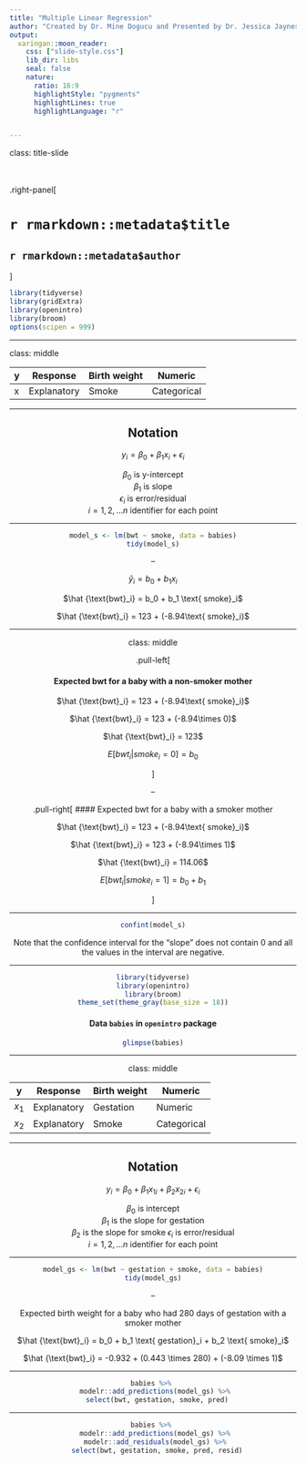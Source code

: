 ```yaml
---
title: "Multiple Linear Regression"
author: "Created by Dr. Mine Dogucu and Presented by Dr. Jessica Jaynes"
output: 
  xaringan::moon_reader:
    css: ["slide-style.css"]
    lib_dir: libs
    seal: false
    nature:
      ratio: 16:9
      highlightStyle: "pygments"
      highlightLines: true
      highlightLanguage: "r"


---
```


class: title-slide

<br>
<br>
.right-panel[ 

# `r rmarkdown::metadata$title`
## `r rmarkdown::metadata$author`
]

```r
library(tidyverse)
library(gridExtra)
library(openintro)
library(broom)
options(scipen = 999)
```

---


class: middle

<div align = "center">

| y | Response    | Birth weight | Numeric |
|---|-------------|-----------------|---------|
| x | Explanatory | Smoke           | Categorical |


---

## Notation

$y_i = \beta_0 +\beta_1x_i + \epsilon_i$

$\beta_0$ is y-intercept  
$\beta_1$ is slope  
$\epsilon_i$ is error/residual  
$i = 1, 2, ...n$ identifier for each point


---

```r
model_s <- lm(bwt ~ smoke, data = babies)
tidy(model_s)
```



--

$\hat {y}_i = b_0 + b_1 x_i$

$\hat {\text{bwt}_i} = b_0 + b_1 \text{ smoke}_i$

$\hat {\text{bwt}_i} = 123 + (-8.94\text{ smoke}_i)$

---

class: middle

.pull-left[

#### Expected bwt for a baby with a non-smoker mother

$\hat {\text{bwt}_i} = 123 + (-8.94\text{ smoke}_i)$

$\hat {\text{bwt}_i} = 123 + (-8.94\times 0)$

$\hat {\text{bwt}_i} = 123$

$E[bwt_i | smoke_i = 0] = b_0$


]

--

.pull-right[
#### Expected bwt for a baby with a smoker mother

$\hat {\text{bwt}_i} = 123 + (-8.94\text{ smoke}_i)$

$\hat {\text{bwt}_i} = 123 + (-8.94\times 1)$

$\hat {\text{bwt}_i} = 114.06$

$E[bwt_i | smoke_i = 1] = b_0 + b_1$

]

---

```r
confint(model_s)
```

Note that the confidence interval for the "slope" does not contain 0 and all the values in the interval are negative. 

---

```r
library(tidyverse)
library(openintro)
library(broom)
theme_set(theme_gray(base_size = 18))
```

#### Data `babies` in `openintro` package

```r
glimpse(babies)
```

---


class: middle

<div align = "center">

| y | Response    | Birth weight | Numeric |
|---|-------------|-----------------|---------|
| $x_1$ | Explanatory | Gestation           | Numeric |
| $x_2$ | Explanatory | Smoke           | Categorical |

---

## Notation

$y_i = \beta_0 +\beta_1x_{1i}  + \beta_2x_{2i} + \epsilon_i$

$\beta_0$ is intercept  
$\beta_1$ is the slope for gestation   
$\beta_2$ is the slope for smoke 
$\epsilon_i$ is error/residual  
$i = 1, 2, ...n$ identifier for each point


---

```r
model_gs <- lm(bwt ~ gestation + smoke, data = babies)
tidy(model_gs)
```

--

Expected birth weight for a baby who had 280 days of gestation with a smoker mother

$\hat {\text{bwt}_i} = b_0 + b_1 \text{ gestation}_i + b_2 \text{ smoke}_i$

$\hat {\text{bwt}_i} = -0.932 + (0.443 \times 280) + (-8.09 \times 1)$

---

```r
babies %>% 
  modelr::add_predictions(model_gs) %>% 
  select(bwt, gestation, smoke, pred)
```

---

```r
babies %>% 
  modelr::add_predictions(model_gs) %>% 
  modelr::add_residuals(model_gs) %>% 
  select(bwt, gestation, smoke, pred, resid)
```





